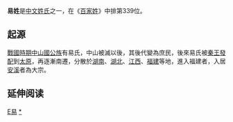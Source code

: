 {{Expand|time=2018-07-18T18:37:07+00:00}}
{{姓氏
|姓氏=易
|拼音=Yì
|中国大陆=Yi
|南京官話=i<sup>5</sup>
|台湾=I<br>Yi
|香港=Yik/Yick
|澳门=Iek
|新加坡=
|马来西亚=
|越南=Dịch
|韩国=
|反切=
|同音字=
|堂号=
|郡望=[[太原郡|太原郡]]
}}

'''易姓'''是[[中文姓氏|中文姓氏]]之一，在《[[百家姓|百家姓]]》中排第339位。

== 起源 ==
[[戰國時期|戰國時期]][[中山國|中山國]][[公族|公族]]有易氏，中山被滅以後，其後代變為庶民，後來易氏被[[秦王|秦王]][[發配|發配]]到[[太原|太原]]，再逐漸南遷，分散於[[湖南|湖南]]、[[湖北|湖北]]、[[江西|江西]]、[[福建|福建]]等地，進入福建者，入居[[安溪|安溪]]者為大宗。

== 延伸阅读 ==
{{Wikisource further reading}}

[[Category:漢姓|E易]]
[[Category:易姓|*]]